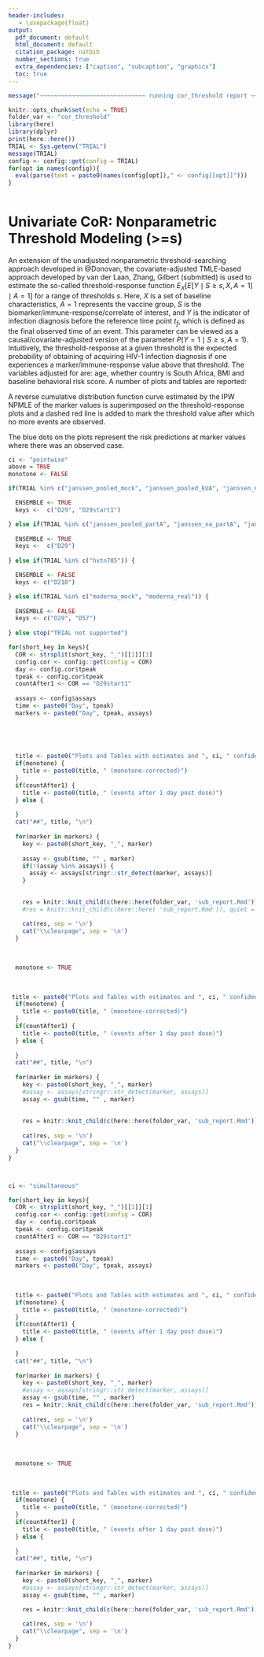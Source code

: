 ```yaml
---
header-includes:
   - \usepackage{float}
output:
  pdf_document: default
  html_document: default
  citation_package: natbib
  number_sections: true
  extra_dependencies: ["caption", "subcaption", "graphicx"]
  toc: true
---
```


```r
message("~~~~~~~~~~~~~~~~~~~~~~~~~~~~~~ running cor_threshold report ~~~~~~~~~~~~~~~~~~~~~~~~~~~~~~~")
```


```r
knitr::opts_chunk$set(echo = TRUE)
folder_var <- "cor_threshold"
library(here)
library(dplyr)
print(here::here())
TRIAL <- Sys.getenv("TRIAL")
message(TRIAL)
config <- config::get(config = TRIAL)
for(opt in names(config)){
  eval(parse(text = paste0(names(config[opt])," <- config[[opt]]")))
}
 
```

# Univariate CoR: Nonparametric Threshold Modeling (>=s)

An extension of the unadjusted nonparametric threshold-searching approach
developed in @Donovan, the covariate-adjusted TMLE-based approach developed by
van der Laan, Zhang, Gilbert (submitted) is used to estimate the so-called
threshold-response function $E_X[ E[Y \mid S \geq s, X, A = 1] \mid A=1]$ for a
range of thresholds $s$. Here, $X$ is a set of baseline characteristics, $A=1$
represents the vaccine group, $S$ is the biomarker/immune-response/correlate of
interest, and $Y$ is the indicator of infection diagnosis before the reference time point
$t_f$, which is defined as the final observed time of an event. This parameter can be viewed as a causal/covariate-adjusted version of
the parameter $P(Y=1 \mid S \geq s, A=1)$. Intuitively, the threshold-response
at a given threshold is the expected probability of obtaining of acquiring HIV-1 infection diagnosis if
one experiences a marker/immune-response value above that threshold. The variables adjusted for are: age, whether country is South Africa, BMI and baseline behavioral risk score. A
number of plots and tables are reported:
\begin{enumerate}
\item A plot and table with risk estimates and point-wise 95\% confidence intervals
\item A plot and table with risk estimates and simultaneous 95\% confidence bands
\item Monotone-corrected versions of 1 and 2.
\end{enumerate}

A reverse cumulative distribution function curve estimated by the IPW NPMLE of
the marker values is superimposed on the threshold-response plots and a dashed
red line is added to mark the threshold value after which no more events are
observed.

The blue dots on the plots represent the risk predictions at marker values where there was an observed case.

 

\newpage

```r
 
ci <- "pointwise"
above = TRUE
monotone <- FALSE

```

```r

if(TRIAL %in% c("janssen_pooled_mock", "janssen_pooled_EUA", "janssen_na_mock", "janssen_na_EUA", "janssen_la_mock", "janssen_la_EUA", "janssen_sa_mock", 'janssen_sa_EUA', "janssen_trial_EUA")) {

  ENSEMBLE <- TRUE
  keys <-  c("D29", "D29start1") 

} else if(TRIAL %in% c("janssen_pooled_partA", "janssen_na_partA", "janssen_la_partA", 'janssen_sa_partA')) {
  
  ENSEMBLE <- TRUE
  keys <-  c("D29") 
 
} else if(TRIAL %in% c("hvtn705")) {

  ENSEMBLE <- FALSE
  keys <- c("D210") 

} else if(TRIAL %in% c("moderna_mock", "moderna_real")) {
  
  ENSEMBLE <- FALSE
  keys <- c("D29", "D57") 
  
} else stop("TRIAL not supported")

```


```r
 
 
for(short_key in keys){
  COR <- strsplit(short_key, "_")[[1]][1]
  config.cor <- config::get(config = COR)
  day <- config.cor$tpeak
  tpeak <- config.cor$tpeak
  countAfter1 <- COR == "D29start1"
  
  assays <- config$assays
  time <- paste0("Day", tpeak)
  markers <- paste0("Day", tpeak, assays)


  
  
  
  title <- paste0("Plots and Tables with estimates and ", ci, " confidence intervals"," for day ", day, " markers")
  if(monotone) {
    title <- paste0(title, " (monotone-corrected)")
  }
  if(countAfter1) {
    title <- paste0(title, " (events after 1 day post dose)")
  } else {
    
  }
  cat("##", title, "\n")
   
  for(marker in markers) {
    key <- paste0(short_key, "_", marker)
    
    assay <- gsub(time, "" , marker)
    if(!(assay %in% assays)) {
      assay <- assays[stringr::str_detect(marker, assays)]
    }

    
    res = knitr::knit_child(c(here::here(folder_var, 'sub_report.Rmd')), quiet = TRUE)
    #res = knitr::knit_child(c(here::here( 'sub_report.Rmd')), quiet = TRUE)

    cat(res, sep = '\n')
    cat("\\clearpage", sep = '\n')
  }
  
   
  
  monotone <- TRUE
  
   
  
 title <- paste0("Plots and Tables with estimates and ", ci, " confidence intervals"," for day ", day, " markers")
  if(monotone) {
    title <- paste0(title, " (monotone-corrected)")
  }
  if(countAfter1) {
    title <- paste0(title, " (events after 1 day post dose)")
  } else {
    
  }
  cat("##", title, "\n")
   
  for(marker in markers) {
    key <- paste0(short_key, "_", marker)
    #assay <- assays[stringr::str_detect(marker, assays)]
    assay <- gsub(time, "" , marker)
    
    
    res = knitr::knit_child(c(here::here(folder_var, 'sub_report.Rmd')), quiet = TRUE)
    
    cat(res, sep = '\n')
    cat("\\clearpage", sep = '\n')
  }
}




```



```r
ci <- "simultaneous"

for(short_key in keys){
  COR <- strsplit(short_key, "_")[[1]][1]
  config.cor <- config::get(config = COR)
  day <- config.cor$tpeak
  tpeak <- config.cor$tpeak
  countAfter1 <- COR == "D29start1"
  
  assays <- config$assays
  time <- paste0("Day", tpeak)
  markers <- paste0("Day", tpeak, assays)
  
  
  
  title <- paste0("Plots and Tables with estimates and ", ci, " confidence intervals"," for day ", day, " markers")
  if(monotone) {
    title <- paste0(title, " (monotone-corrected)")
  }
  if(countAfter1) {
    title <- paste0(title, " (events after 1 day post dose)")
  } else {
    
  }
  cat("##", title, "\n")
  
  for(marker in markers) {
    key <- paste0(short_key, "_", marker)
    #assay <- assays[stringr::str_detect(marker, assays)]
    assay <- gsub(time, "" , marker)
    res = knitr::knit_child(c(here::here(folder_var, 'sub_report.Rmd')), quiet = TRUE)
    
    cat(res, sep = '\n')
    cat("\\clearpage", sep = '\n')
  }
  
   
  
  monotone <- TRUE
  
   
  
 title <- paste0("Plots and Tables with estimates and ", ci, " confidence intervals"," for day ", day, " markers")
  if(monotone) {
    title <- paste0(title, " (monotone-corrected)")
  }
  if(countAfter1) {
    title <- paste0(title, " (events after 1 day post dose)")
  } else {
    
  }
  cat("##", title, "\n")
   
  for(marker in markers) {
    key <- paste0(short_key, "_", marker)
    #assay <- assays[stringr::str_detect(marker, assays)]
    assay <- gsub(time, "" , marker)

    res = knitr::knit_child(c(here::here(folder_var, 'sub_report.Rmd')), quiet = TRUE)
    
    cat(res, sep = '\n')
    cat("\\clearpage", sep = '\n')
  }
}



```




 

